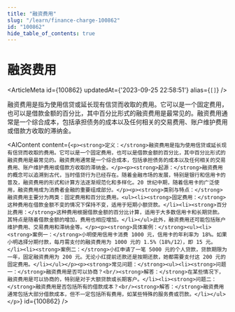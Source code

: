 ```yaml
---
title: "融资费用"
slug: "/learn/finance-charge-100862"
id: "100862"
hide_table_of_contents: true
---
```



# 融资费用

<ArticleMeta id={100862} updatedAt={'2023-09-25 22:58:51'} alias={`[]`} />
<div className='border-solid border-b border-t-0 my-4 border-[var(--ifm-color-gray-300)]' />

融资费用是指为使用信贷或延长现有信贷而收取的费用。它可以是一个固定费用，也可以是借款金额的百分比，其中百分比形式的融资费用是最常见的。融资费用通常是一个综合成本，包括承担债务的成本以及任何相关的交易费用、账户维护费用或借款方收取的滞纳金。

<AIContent content={`<p><strong>定义：</strong>融资费用是指为使用信贷或延长现有信贷而收取的费用。它可以是一个固定费用，也可以是借款金额的百分比，其中百分比形式的融资费用是最常见的。融资费用通常是一个综合成本，包括承担债务的成本以及任何相关的交易费用、账户维护费用或借款方收取的滞纳金。</p><p><strong>起源：</strong>融资费用的概念可以追溯到古代，当时借贷行为已经存在。随着金融市场的发展，特别是银行和信用卡的普及，融资费用的形式和计算方法逐渐规范化和多样化。20 世纪中期，随着信用卡的广泛使用，融资费用成为消费者金融的重要组成部分。</p><p><strong>类别与特点：</strong>融资费用主要分为两类：固定费用和百分比费用。<ul><li><strong>固定费用：</strong>这种费用在借款金额不变的情况下保持不变，适用于短期小额贷款。</li><li><strong>百分比费用：</strong>这种费用根据借款金额的百分比计算，适用于大多数信用卡和长期贷款。其特点是随着借款金额的增加，费用也相应增加。</li></ul>此外，融资费用还可能包括账户维护费用、交易费用和滞纳金等。</p><p><strong>具体案例：</strong><ul><li><strong>案例一：</strong>小明使用信用卡消费 1000 元，信用卡的年利率为 18%。如果小明选择分期付款，每月需支付的融资费用为 1000 元的 1.5%（18%/12），即 15 元。</li><li><strong>案例二：</strong>小红申请了一笔 5000 元的个人贷款，贷款期限为一年，固定融资费用为 200 元。无论小红提前还款还是按期还款，她都需要支付这 200 元的固定费用。</li></ul></p><p><strong>常见问题：</strong><ul><li><strong>问题一：</strong>融资费用是否可以协商？<br/><strong>解答：</strong>在某些情况下，融资费用是可以协商的，特别是对于大额贷款或长期客户。</li><li><strong>问题二：</strong>融资费用是否包括所有的借款成本？<br/><strong>解答：</strong>融资费用通常包括大部分借款成本，但不一定包括所有费用，如某些特殊的服务费或罚款。</li></ul></p>`} id={100862} />
